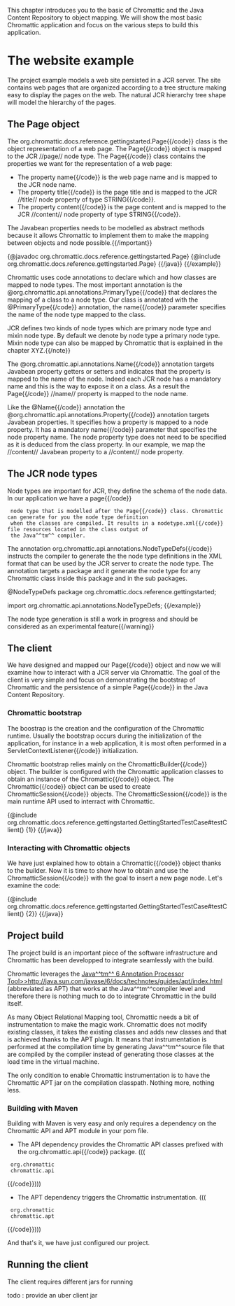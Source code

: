 This chapter introduces you to the basic of Chromattic and the Java Content Repository to object mapping. We will show
the most basic Chromattic application and focus on the various steps to build this application.

= The website example =

The project example models a web site persisted in a JCR server. The site contains web pages that are organized
according to a tree structure making easy to display the pages on the web. The natural JCR hierarchy tree shape
will model the hierarchy of the pages.

== The Page object ==

The {{code}}org.chromattic.docs.reference.gettingstarted.Page{{/code}} class is the object representation of a web page.
The {{code}}Page{{/code}} object is mapped to the JCR //page// node type. The {{code}}Page{{/code}} class contains
the properties we want for the representation of a web page:

* The property {{code}}name{{/code}} is the web page name and is mapped to the JCR node name.
* The property {{code}}title{{/code}} is the page title and is mapped to the JCR //title// node property of type {{code}}STRING{{/code}}.
* The property {{code}}content{{/code}} is the page content and is mapped to the JCR //content// node property of type {{code}}STRING{{/code}}.

{{important}}The Javabean properties needs to be modelled as abstract methods because it allows Chromattic to implement them to make
the mapping between objects and node possible.{{/important}}

{{example title="The Page class"}}
{{java}}
{@javadoc org.chromattic.docs.reference.gettingstarted.Page}
{@include org.chromattic.docs.reference.gettingstarted.Page}
{{/java}}
{{/example}}

Chromattic uses code annotations to declare which and how classes are mapped to node types. The most important annotation
is the {{code}}@org.chromattic.api.annotations.PrimaryType{{/code}} that declares the mapping of a class to a
node type. Our class is annotated with the {{code}}@PrimaryType{{/code}} annotation, the {{code}}name{{/code}} parameter
specifies the name of the node type mapped to the class.

{{note}}JCR defines two kinds of node types which are primary node type and mixin node type. By default we
denote by node type a primary node type. Mixin node type can also be mapped by Chromattic that is explained in
the chapter XYZ.{{/note}}

The {{code}}@org.chromattic.api.annotations.Name{{/code}} annotation targets Javabean property getters or setters and
indicates that the property is mapped to the name of the node. Indeed each JCR node has a mandatory name and this is the
way to expose it on a class. As a result the {{code}}Page{{/code}} //name// property is mapped to the node name.

Like the {{code}}@Name{{/code}} annotation the {{code}}@org.chromattic.api.annotations.Property{{/code}} annotation
targets Javabean properties. It specifies how a property is mapped to a node property. It has a mandatory
{{code}}name{{/code}} parameter that specifies the node property name. The node property type does not need to be
specified as it is deduced from the class property. In our example, we map the //content// Javabean property to
a //content// node property.

== The JCR node types ==

Node types are important for JCR, they define the schema of the node data. In our application we have a {{code}}page{{/code}}
  node type that is modelled after the {{code}}Page{{/code}} class. Chromattic can generate for you the node type definition
  when the classes are compiled. It results in a {{code}}nodetype.xml{{/code}} file resources located in the class output of
  the Java^^tm^^ compiler.

The annotation {{code}}org.chromattic.api.annotations.NodeTypeDefs{{/code}} instructs the compiler to generate the the
node type definitions in the XML format that can be used by the JCR server to create the node type. The annotation
targets a package and it generate the node type for any Chromattic class inside this package and in the sub packages.

{{example title="The org.chromattic.docs.reference.gettingstarted.package-info.java file package"}}
{{java}}
@NodeTypeDefs package org.chromattic.docs.reference.gettingstarted;

import org.chromattic.api.annotations.NodeTypeDefs;
{{/example}}

{{warning}}The node type generation is still a work in progress and should be considered as an experimental feature{{/warning}}

== The client ==

We have designed and mapped our {{code}}Page{{/code}} object and now we will examine how to interact with a JCR server
via Chromattic. The goal of the client is very simple and focus on demonstrating the bootstrap of Chromattic and the
persistence of a simple {{code}}Page{{/code}} in the Java Content Repository.

=== Chromattic bootstrap ===

The boostrap is the creation and the configuration of the Chromattic runtime. Usually the bootstrap occurs during the
initialization of the application, for instance in a web application, it is most often performed in a
{{code}}ServletContextListener{{/code}} initialization.

Chromattic bootstrap relies mainly on the {{code}}ChromatticBuilder{{/code}} object. The builder
is configured with the Chromattic application classes to obtain an instance of the {{code}}Chromattic{{/code}} object. The
{{code}}Chromattic{{/code}} object can be used to create {{code}}ChromatticSession{{/code}} objects. The
{{code}}ChromatticSession{{/code}} is the main runtime API used to interract with Chromattic.

{{java}}
{@include org.chromattic.docs.reference.gettingstarted.GettingStartedTestCase#testClient() {1}}
{{/java}}

=== Interacting with Chromattic objects ===

We have just explained how to obtain a {{code}}Chromattic{{/code}} object thanks to the builder.
Now it is time to show how to obtain and use the {{code}}ChromatticSession{{/code}} with the goal to insert a
new page node. Let's examine the code:

{{java}}
{@include org.chromattic.docs.reference.gettingstarted.GettingStartedTestCase#testClient() {2}}
{{/java}}

== Project build ==

The project build is an important piece of the software infrastructure and Chromattic has been developped to integrate
seamlessly with the build.

Chromattic leverages the [[Java^^tm^^ 6 Annotation Processor Tool>>http://java.sun.com/javase/6/docs/technotes/guides/apt/index.html]]
(abbreviated as APT) that works at the Java^^tm^^compiler level and therefore there is nothing much to do to integrate
Chromattic in the build itself.

As many Object Relational Mapping tool, Chromattic needs a bit of instrumentation to make the magic work.
Chromattic does not modify existing classes, it takes the existing classes and adds new classes and that is achieved thanks
to the APT plugin. It means that instrumentation is performed at the compilation time by generating Java^^tm^^source file
that are compiled by the compiler instead of generating those classes at the load time in the virtual machine.

The only condition to enable Chromattic instrumentation is to have the Chromattic APT jar on the compilation classpath.
Nothing more, nothing less.

=== Building with Maven ===

Building with Maven is very easy and only requires a dependency on the Chromattic API and APT module in your pom file.

* The API dependency provides the Chromattic API classes prefixed with the {{code}}org.chromattic.api{{/code}} package. (((
{{code language=XML}}<dependency>
  <groupId>org.chromattic</groupId>
  <artifactId>chromattic.api</artifactId>
</dependency>{{/code}})))
* The APT dependency triggers the Chromattic instrumentation. (((
{{code language=XML}}<dependency>
  <groupId>org.chromattic</groupId>
  <artifactId>chromattic.apt</artifactId>
</dependency>{{/code}})))

And that's it, we have just configured our project. 

== Running the client ==

The client requires different jars for running

todo : provide an uber client jar